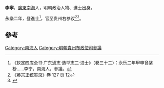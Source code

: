 '''李寧'''，[[廣東|廣東]][[南海|南海]]人，明朝政治人物、進士出身。

永樂二年，登進士<ref>《钦定四库全书·广东通志·选举志二·进士》（卷三十二）：永乐二年甲申曾棨榜……李宁，南海人，參議。</ref>，官至贵州右参议<ref>《英宗正统实录》卷 127 页 12</ref><ref name="郭棐黄国声1998">{{cite book|author1=郭棐|author2=黄国声|author3=邓贵忠|title=粤大記|url=http://books.google.com/books?id=PLUwAAAAMAAJ|year=1998|publisher=中山大学出版社|page=99}}</ref>。

==參考==
{{reflist}}
{{明朝人物小作品}}
{{永樂二年甲申科殿試金榜}}
[[Category:南海人|Category:南海人]]
[[Category:明朝貴州布政使司參議|Category:明朝貴州布政使司參議]]